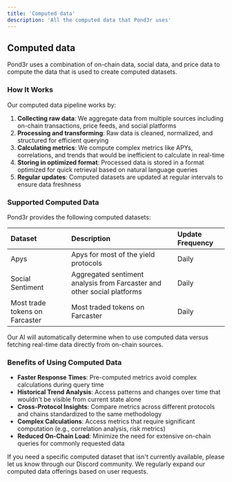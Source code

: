 ```yaml
---
title: 'Computed data'
description: 'All the computed data that Pond3r uses'
---
```


## Computed data

Pond3r uses a combination of on-chain data, social data, and price data to compute the data that is used to create computed datasets.

### How It Works

Our computed data pipeline works by:

1. **Collecting raw data**: We aggregate data from multiple sources including on-chain transactions, price feeds, and social platforms
2. **Processing and transforming**: Raw data is cleaned, normalized, and structured for efficient querying
3. **Calculating metrics**: We compute complex metrics like APYs, correlations, and trends that would be inefficient to calculate in real-time
4. **Storing in optimized format**: Processed data is stored in a format optimized for quick retrieval based on natural language queries
5. **Regular updates**: Computed datasets are updated at regular intervals to ensure data freshness

### Supported Computed Data

Pond3r provides the following computed datasets:

| Dataset | Description | Update Frequency |
|:--------|:------------|:-----------------|
| Apys  | Apys for most of the yield protocols | Daily |
| Social Sentiment | Aggregated sentiment analysis from Farcaster and other social platforms | Daily |
| Most trade tokens on Farcaster | Most traded tokens on Farcaster | Daily |


Our AI will automatically determine when to use computed data versus fetching real-time data directly from on-chain sources.

### Benefits of Using Computed Data

- **Faster Response Times**: Pre-computed metrics avoid complex calculations during query time
- **Historical Trend Analysis**: Access patterns and changes over time that wouldn't be visible from current state alone
- **Cross-Protocol Insights**: Compare metrics across different protocols and chains standardized to the same methodology
- **Complex Calculations**: Access metrics that require significant computation (e.g., correlation analysis, risk metrics)
- **Reduced On-Chain Load**: Minimize the need for extensive on-chain queries for commonly requested data

<Note>
If you need a specific computed dataset that isn't currently available, please let us know through our Discord community. We regularly expand our computed data offerings based on user requests.
</Note>

